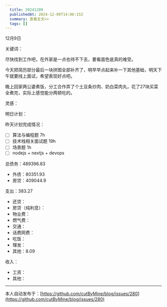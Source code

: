 ```yaml
---
  title: 20241209
  publishedAt: 2024-12-09T14:06:15Z
  summary: 查看全文>>
  tags: []
---
```


12月9日 

关键词：

尽快找到工作吧，在外家是一点也待不下去，要看面色是真的难受。

今天把简历部分最后一块拼图全部补齐了，明早早点起来补一下其他基础，明天下午就要线上面试，希望表现好点吧。

晚上回家两公婆煮饭，分工合作弄了个土豆条炒肉、奶白菜肉丸，花了27块买菜全煮完，实际上感觉能分两顿吃的。

灵感：

明日计划：

昨天计划完成情况：
- [ ] 算法与编程题 7h
- [ ] 技术栈相关面试题 19h
- [ ] 场景题 1h
- [ ] nodejs + nextjs + devops

总债务：489396.83
- 外债：80351.93
- 房贷：409044.9

支出：383.27
- 还贷：
- 房贷（纯利息）：
- 物业费：
- 燃气费：
- 交通：
- 话费网费：
- 吃饭：
- 理发：
- 其他：8.09

收入：
- 工资：
- 其他：


---
本人自动发布于：[https://github.com/cutByMine/blog/issues/280](https://github.com/cutByMine/blog/issues/280)
